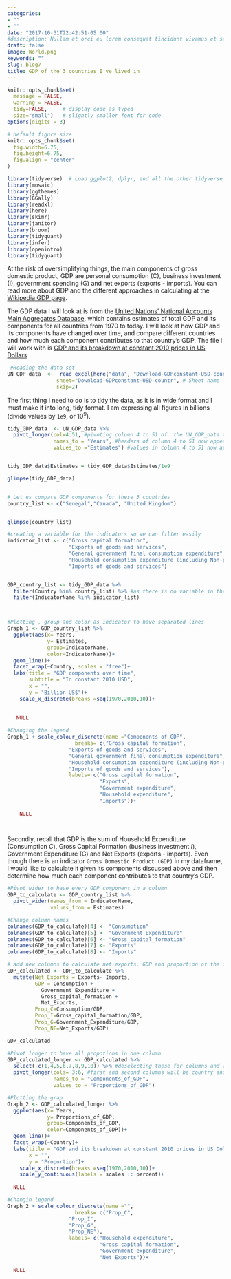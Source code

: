 ```yaml
---
categories:
- ""
- ""
date: "2017-10-31T22:42:51-05:00"
#description: Nullam et orci eu lorem consequat tincidunt vivamus et sagittis magna sed nunc rhoncus condimentum sem. In efficitur ligula tate urna. Maecenas massa sed magna lacinia magna pellentesque lorem ipsum dolor. Nullam et orci eu lorem consequat tincidunt. Vivamus et sagittis tempus.
draft: false
image: World.png
keywords: ""
slug: blog7
title: GDP of the 3 countries I've lived in
---
```



```r
knitr::opts_chunk$set(
  message = FALSE, 
  warning = FALSE, 
  tidy=FALSE,     # display code as typed
  size="small")   # slightly smaller font for code
options(digits = 3)

# default figure size
knitr::opts_chunk$set(
  fig.width=6.75, 
  fig.height=6.75,
  fig.align = "center"
)
```


```r
library(tidyverse)  # Load ggplot2, dplyr, and all the other tidyverse packages
library(mosaic)
library(ggthemes)
library(GGally)
library(readxl)
library(here)
library(skimr)
library(janitor)
library(broom)
library(tidyquant)
library(infer)
library(openintro)
library(tidyquant)
```



At the risk of oversimplifying things, the main components of gross domestic product, GDP are personal consumption (C), business investment (I), government spending (G) and net exports (exports - imports). You can read more about GDP and the different approaches in calculating at the [Wikipedia GDP page](https://en.wikipedia.org/wiki/Gross_domestic_product).

The GDP data I will look at is from the [United Nations' National Accounts Main Aggregates Database](https://unstats.un.org/unsd/snaama/Downloads), which contains estimates of total GDP and its components for all countries from 1970 to today. I will look at how GDP and its components have changed over time, and compare different countries and how much each component contributes to that country's GDP. The file I will work with is [GDP and its breakdown at constant 2010 prices in US Dollars](http://unstats.un.org/unsd/amaapi/api/file/6)


```r

 #Reading the data set
UN_GDP_data  <-  read_excel(here("data", "Download-GDPconstant-USD-countries.xls"), # Excel filename
                sheet="Download-GDPconstant-USD-countr", # Sheet name
                skip=2)


```

The first thing I need to do is to tidy the data, as it is in wide format and I must make it into long, tidy format. I am expressing all figures in billions (divide values by `1e9`, or $10^9$).


```r

tidy_GDP_data  <- UN_GDP_data %>% 
  pivot_longer(col=4:51, #pivoting column 4 to 51 of  the UN_GDP_data table to a longer format
               names_to = "Years", #headers of column 4 to 51 now appear in one column as years 
               values_to ="Estimates") #values in column 4 to 51 now appear in a second column named estimates 


tidy_GDP_data$Estimates = tidy_GDP_data$Estimates/1e9

glimpse(tidy_GDP_data)


# Let us compare GDP components for these 3 countries
country_list <- c("Senegal","Canada", "United Kingdom")


glimpse(country_list)

```


```r


#creating a variable for the indicators so we can filter easily
indicator_list <- c("Gross capital formation",
                    "Exports of goods and services",
                    "General government final consumption expenditure",
                    "Household consumption expenditure (including Non-profit institutions serving households)", 
                    "Imports of goods and services")


GDP_country_list <- tidy_GDP_data %>% 
  filter(Country %in% country_list) %>% #as there is no variable in the Country column, using == does not work 
  filter(IndicatorName %in% indicator_list)



#Plotting , group and color as indicator to have separated lines
Graph_1 <- GDP_country_list %>% 
  ggplot(aes(x= Years,
             y= Estimates,
             group=IndicatorName, 
             color=IndicatorName))+
  geom_line()+
  facet_wrap(~Country, scales = "free")+
  labs(title = "GDP components over time",
       subtitle = "In constant 2010 USD",
       x = "",
       y = "Billion US$")+
    scale_x_discrete(breaks =seq(1970,2010,10))+
    
    
   NULL

#Changing the legend
Graph_1 + scale_colour_discrete(name ="Components of GDP",
                      breaks= c("Gross capital formation",
                    "Exports of goods and services",
                    "General government final consumption expenditure",
                    "Household consumption expenditure (including Non-profit institutions serving households)", 
                    "Imports of goods and services"),
                    labels= c("Gross capital formation",
                              "Exports",
                              "Government expenditure",
                              "Household expenditure",
                              "Imports"))+
  
    NULL

  

```


Secondly, recall that GDP is the sum of Household Expenditure (Consumption *C*), Gross Capital Formation (business investment *I*), Government Expenditure (G) and Net Exports (exports - imports). Even though there is an indicator `Gross Domestic Product (GDP)` in my dataframe, I would like to calculate it given its components discussed above and then determine how much each component contributes to that country's GDP.


```r

#Pivot wider to have every GDP component in a column 
GDP_to_calculate <- GDP_country_list %>% 
  pivot_wider(names_from = IndicatorName,
              values_from = Estimates) 

#Change column names 
colnames(GDP_to_calculate)[4] <- "Consumption"
colnames(GDP_to_calculate)[5] <- "Government_Expenditure"
colnames(GDP_to_calculate)[6] <- "Gross_capital_formation"
colnames(GDP_to_calculate)[7] <- "Exports"
colnames(GDP_to_calculate)[8] <- "Imports"

# add new columns to calculate net exports, GDP and proportion of the components 
GDP_calculated <- GDP_to_calculate %>% 
  mutate(Net_Exports = Exports- Imports,
         GDP = Consumption + 
           Government_Expenditure +
           Gross_capital_formation + 
           Net_Exports,
         Prop_C=Consumption/GDP,
         Prop_I=Gross_capital_formation/GDP,
         Prop_G=Government_Expenditure/GDP,
         Prop_NE=Net_Exports/GDP)

GDP_calculated


```

```r


#Pivot longer to have all propotions in one column
GDP_calculated_longer <- GDP_calculated %>% 
  select(-c(1,4,5,6,7,8,9,10)) %>% #deselecting these for columns and will only have 6 left
  pivot_longer(cols= 3:6, #first and second columns will be country and years, we do not want to pivot those
               names_to = "Components_of_GDP",
               values_to = "Proportions_of_GDP")

#Plotting the grap
Graph_2 <- GDP_calculated_longer %>% 
  ggplot(aes(x= Years,
             y= Proportions_of_GDP,
             group=Components_of_GDP, 
             color=Components_of_GDP))+
  geom_line()+
  facet_wrap(~Country)+
  labs(title = "GDP and its breakdown at constant 2010 prices in US Dollars",
       x = "",
       y = "Proportion")+
    scale_x_discrete(breaks =seq(1970,2010,10))+
    scale_y_continuous(labels = scales :: percent)+
  
  NULL

#Changin legend
Graph_2 + scale_colour_discrete(name ="",
                      breaks= c("Prop_C",
                    "Prop_I",
                    "Prop_G",
                    "Prop_NE"),
                    labels= c("Household expenditure",
                              "Gross capital formation",
                              "Government expenditure",
                              "Net Exports"))+
  
  NULL

```








